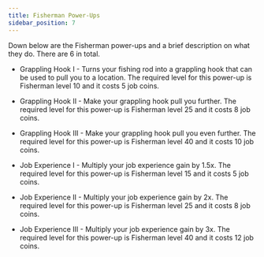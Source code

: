 ```yaml
---
title: Fisherman Power-Ups
sidebar_position: 7
---
```


Down below are the Fisherman power-ups and a brief description on what they do. There are 6 in total.

- Grappling Hook I - Turns your fishing rod into a grappling hook that can be used to pull you to a location. The required level for this power-up is Fisherman level 10 and it costs 5 job coins.
- Grappling Hook II - Make your grappling hook pull you further. The required level for this power-up is Fisherman level 25 and it costs 8 job coins.
- Grappling Hook III - Make your grappling hook pull you even further. The required level for this power-up is Fisherman level 40 and it costs 10 job coins.

- Job Experience I - Multiply your job experience gain by 1.5x. The required level for this power-up is Fisherman level 15 and it costs 5 job coins.
- Job Experience II - Multiply your job experience gain by 2x. The required level for this power-up is Fisherman level 25 and it costs 8 job coins.
- Job Experience III - Multiply your job experience gain by 3x. The required level for this power-up is Fisherman level 40 and it costs 12 job coins.